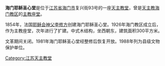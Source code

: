 '''海门耶稣圣心堂'''是位于[[江苏省|江苏省]][[海门市|海门市]]复兴街93号的一座[[天主教堂|天主教堂]]，曾是[[天主教海门教区|天主教海门教区]]的[[主教座堂|主教座堂]]。

1854年，法国[[耶稣会|耶稣会]][[神父|神父]][[李修方|李修方]]创建海门耶稣圣心堂。1926年海门教区成立后，作为主教座堂，次年进行了扩建。中式木结构，坐西朝东，建筑面积300平方米。

文革期间关闭。1981年海门耶稣圣心堂经整修后恢复开放。1988年列为县级文物保护单位。

[[Category:江苏天主教堂|Category:江苏天主教堂]]